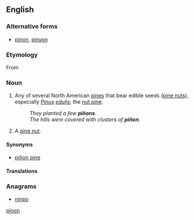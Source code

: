 {{also|pinon}}
==English==

===Alternative forms===
* [[pinon]], [[pinyon]]

===Etymology===
From {{etyl|es|en}} {{term|piñon||lang=es}}

===Noun===
{{en-noun|s|-}}

# {{context|uncountable|countable|lang=en}} Any of several North American [[pine]]s that bear edible seeds ([[pine nut]]s), especially ''[[Pinus]] [[edulis]]''; the [[nut pine]].
#: ''They planted a few '''piñons'''.''
#: ''The hills were covered with clusters of '''piñon'''.''
# {{context|countable|uncountable|lang=en}} A [[pine nut]].

====Synonyms====
* {{sense|North American pines}} [[piñon pine]]

====Translations====
{{trans-see|piñon pine}}
{{trans-see|pine nut}}

===Anagrams===
* [[ninpo#English|ninpo]]

[[Category:English terms spelled with Ñ|pinon]]